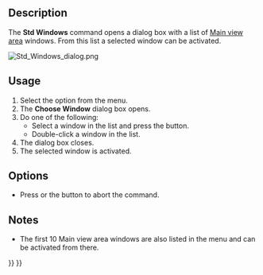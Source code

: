 <languages/>
<translate>

<!--T:1-->
{{Docnav
|[[Std_CascadeWindows|CascadeWindows]]
|
|[[Std_Windows_Menu|Std Windows Menu]]
|IconL=Std_CascadeWindows.svg
|IconR=
|IconC=Freecad.svg
}}

<!--T:2-->
{{GuiCommand
|Name=Std Windows
|MenuLocation=Windows → Windows...
|Workbenches=All
|SeeAlso=[[Std_ActivateNextWindow|Std ActivateNextWindow]], [[Std_ActivatePrevWindow|Std ActivatePrevWindow]]
}}

==Description== <!--T:3-->

<!--T:4-->
The '''Std Windows''' command opens a dialog box with a list of [[Main_view_area|Main view area]] windows. From this list a selected window can be activated.

</translate>
[[Image:Std_Windows_dialog.png]]
<translate>
<!--T:5-->
{{Caption|The Choose Window dialog box}}

==Usage== <!--T:6-->

<!--T:7-->
# Select the {{MenuCommand|Windows → [[Image:Std_Windows.svg|16px]] Windows...}} option from the menu.
# The '''Choose Window''' dialog box opens.
# Do one of the following:
#* Select a window in the list and press the {{Button|Activate}} button.
#* Double-click a window in the list.
# The dialog box closes.
# The selected window is activated.

==Options== <!--T:8-->

<!--T:9-->
* Press {{KEY|Esc}} or the {{Button|Cancel}} button to abort the command.

==Notes== <!--T:10-->

<!--T:11-->
* The first 10 Main view area windows are also listed in the {{MenuCommand|Windows}} menu and can be activated from there.


<!--T:12-->
{{Docnav
|[[Std_CascadeWindows|CascadeWindows]]
|
|[[Std_Windows_Menu|Std Windows Menu]]
|IconL=Std_CascadeWindows.svg
|IconR=
|IconC=Freecad.svg
}}

</translate>
{{Std_Base_navi{{#translation:}}}}
{{Userdocnavi{{#translation:}}}}